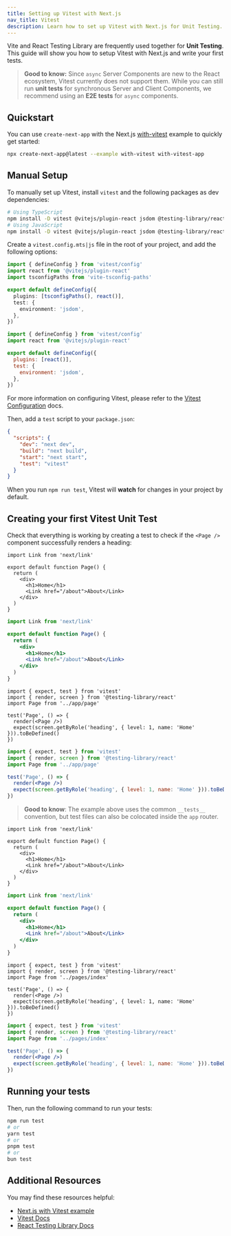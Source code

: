```yaml
---
title: Setting up Vitest with Next.js
nav_title: Vitest
description: Learn how to set up Vitest with Next.js for Unit Testing.
---
```


Vite and React Testing Library are frequently used together for **Unit Testing**. This guide will show you how to setup Vitest with Next.js and write your first tests.

> **Good to know:** Since `async` Server Components are new to the React ecosystem, Vitest currently does not support them. While you can still run **unit tests** for synchronous Server and Client Components, we recommend using an **E2E tests** for `async` components.

## Quickstart

You can use `create-next-app` with the Next.js [with-vitest](https://github.com/vercel/next.js/tree/canary/examples/with-vitest) example to quickly get started:

```bash filename="Terminal"
npx create-next-app@latest --example with-vitest with-vitest-app
```

## Manual Setup

To manually set up Vitest, install `vitest` and the following packages as dev dependencies:

```bash filename="Terminal"
# Using TypeScript
npm install -D vitest @vitejs/plugin-react jsdom @testing-library/react @testing-library/dom vite-tsconfig-paths
# Using JavaScript
npm install -D vitest @vitejs/plugin-react jsdom @testing-library/react @testing-library/dom
```

Create a `vitest.config.mts|js` file in the root of your project, and add the following options:

```ts filename="vitest.config.mts" switcher
import { defineConfig } from 'vitest/config'
import react from '@vitejs/plugin-react'
import tsconfigPaths from 'vite-tsconfig-paths'

export default defineConfig({
  plugins: [tsconfigPaths(), react()],
  test: {
    environment: 'jsdom',
  },
})
```

```js filename="vitest.config.js" switcher
import { defineConfig } from 'vitest/config'
import react from '@vitejs/plugin-react'

export default defineConfig({
  plugins: [react()],
  test: {
    environment: 'jsdom',
  },
})
```

For more information on configuring Vitest, please refer to the [Vitest Configuration](https://vitest.dev/config/#configuration) docs.

Then, add a `test` script to your `package.json`:

```json filename="package.json"
{
  "scripts": {
    "dev": "next dev",
    "build": "next build",
    "start": "next start",
    "test": "vitest"
  }
}
```

When you run `npm run test`, Vitest will **watch** for changes in your project by default.

## Creating your first Vitest Unit Test

Check that everything is working by creating a test to check if the `<Page />` component successfully renders a heading:

<AppOnly>

```tsx filename="app/page.tsx" switcher
import Link from 'next/link'

export default function Page() {
  return (
    <div>
      <h1>Home</h1>
      <Link href="/about">About</Link>
    </div>
  )
}
```

```jsx filename="app/page.jsx" switcher
import Link from 'next/link'

export default function Page() {
  return (
    <div>
      <h1>Home</h1>
      <Link href="/about">About</Link>
    </div>
  )
}
```

```tsx filename="__tests__/page.test.tsx" switcher
import { expect, test } from 'vitest'
import { render, screen } from '@testing-library/react'
import Page from '../app/page'

test('Page', () => {
  render(<Page />)
  expect(screen.getByRole('heading', { level: 1, name: 'Home' })).toBeDefined()
})
```

```jsx filename="__tests__/page.test.jsx" switcher
import { expect, test } from 'vitest'
import { render, screen } from '@testing-library/react'
import Page from '../app/page'

test('Page', () => {
  render(<Page />)
  expect(screen.getByRole('heading', { level: 1, name: 'Home' })).toBeDefined()
})
```

> **Good to know**: The example above uses the common `__tests__` convention, but test files can also be colocated inside the `app` router.

</AppOnly>

<PagesOnly>

```tsx filename="pages/index.tsx" switcher
import Link from 'next/link'

export default function Page() {
  return (
    <div>
      <h1>Home</h1>
      <Link href="/about">About</Link>
    </div>
  )
}
```

```jsx filename="pages/index.jsx" switcher
import Link from 'next/link'

export default function Page() {
  return (
    <div>
      <h1>Home</h1>
      <Link href="/about">About</Link>
    </div>
  )
}
```

```tsx filename="__tests__/index.test.tsx" switcher
import { expect, test } from 'vitest'
import { render, screen } from '@testing-library/react'
import Page from '../pages/index'

test('Page', () => {
  render(<Page />)
  expect(screen.getByRole('heading', { level: 1, name: 'Home' })).toBeDefined()
})
```

```jsx filename="__tests__/index.test.jsx" switcher
import { expect, test } from 'vitest'
import { render, screen } from '@testing-library/react'
import Page from '../pages/index'

test('Page', () => {
  render(<Page />)
  expect(screen.getByRole('heading', { level: 1, name: 'Home' })).toBeDefined()
})
```

</PagesOnly>

## Running your tests

Then, run the following command to run your tests:

```bash filename="Terminal"
npm run test
# or
yarn test
# or
pnpm test
# or
bun test
```

## Additional Resources

You may find these resources helpful:

- [Next.js with Vitest example](https://github.com/vercel/next.js/tree/canary/examples/with-vitest)
- [Vitest Docs](https://vitest.dev/guide/)
- [React Testing Library Docs](https://testing-library.com/docs/react-testing-library/intro/)
